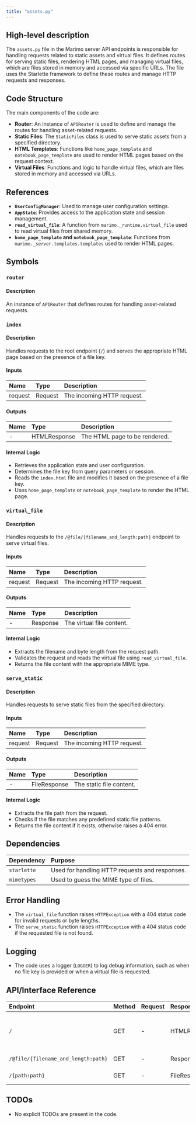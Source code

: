 ```yaml
---
title: "assets.py"
---
```


## High-level description

The `assets.py` file in the Marimo server API endpoints is responsible for handling requests related to static assets and virtual files. It defines routes for serving static files, rendering HTML pages, and managing virtual files, which are files stored in memory and accessed via specific URLs. The file uses the Starlette framework to define these routes and manage HTTP requests and responses.

## Code Structure

The main components of the code are:

- **Router**: An instance of `APIRouter` is used to define and manage the routes for handling asset-related requests.
- **Static Files**: The `StaticFiles` class is used to serve static assets from a specified directory.
- **HTML Templates**: Functions like `home_page_template` and `notebook_page_template` are used to render HTML pages based on the request context.
- **Virtual Files**: Functions and logic to handle virtual files, which are files stored in memory and accessed via URLs.

## References

- **`UserConfigManager`**: Used to manage user configuration settings.
- **`AppState`**: Provides access to the application state and session management.
- **`read_virtual_file`**: A function from `marimo._runtime.virtual_file` used to read virtual files from shared memory.
- **`home_page_template` and `notebook_page_template`**: Functions from `marimo._server.templates.templates` used to render HTML pages.

## Symbols

### `router`
#### Description
An instance of `APIRouter` that defines routes for handling asset-related requests.

### `index`
#### Description
Handles requests to the root endpoint (`/`) and serves the appropriate HTML page based on the presence of a file key.

#### Inputs
| Name   | Type     | Description                  |
|:-------|:---------|:-----------------------------|
| request | Request | The incoming HTTP request.   |

#### Outputs
| Name | Type         | Description                  |
|:-----|:-------------|:-----------------------------|
| -    | HTMLResponse | The HTML page to be rendered.|

#### Internal Logic
- Retrieves the application state and user configuration.
- Determines the file key from query parameters or session.
- Reads the `index.html` file and modifies it based on the presence of a file key.
- Uses `home_page_template` or `notebook_page_template` to render the HTML page.

### `virtual_file`
#### Description
Handles requests to the `/@file/{filename_and_length:path}` endpoint to serve virtual files.

#### Inputs
| Name   | Type     | Description                  |
|:-------|:---------|:-----------------------------|
| request | Request | The incoming HTTP request.   |

#### Outputs
| Name | Type    | Description                  |
|:-----|:--------|:-----------------------------|
| -    | Response | The virtual file content.   |

#### Internal Logic
- Extracts the filename and byte length from the request path.
- Validates the request and reads the virtual file using `read_virtual_file`.
- Returns the file content with the appropriate MIME type.

### `serve_static`
#### Description
Handles requests to serve static files from the specified directory.

#### Inputs
| Name   | Type     | Description                  |
|:-------|:---------|:-----------------------------|
| request | Request | The incoming HTTP request.   |

#### Outputs
| Name | Type        | Description                  |
|:-----|:------------|:-----------------------------|
| -    | FileResponse | The static file content.    |

#### Internal Logic
- Extracts the file path from the request.
- Checks if the file matches any predefined static file patterns.
- Returns the file content if it exists, otherwise raises a 404 error.

## Dependencies

| Dependency | Purpose |
|:-----------|:--------|
| `starlette` | Used for handling HTTP requests and responses. |
| `mimetypes` | Used to guess the MIME type of files. |

## Error Handling

- The `virtual_file` function raises `HTTPException` with a 404 status code for invalid requests or byte lengths.
- The `serve_static` function raises `HTTPException` with a 404 status code if the requested file is not found.

## Logging

- The code uses a logger (`LOGGER`) to log debug information, such as when no file key is provided or when a virtual file is requested.

## API/Interface Reference

| Endpoint                  | Method | Request | Response      | Description                          |
|:--------------------------|:-------|:--------|:--------------|:-------------------------------------|
| `/`                       | GET    | -       | HTMLResponse  | Serves the homepage or notebook page.|
| `/@file/{filename_and_length:path}` | GET    | -       | Response      | Serves a virtual file.               |
| `/{path:path}`            | GET    | -       | FileResponse  | Serves static files.                 |

## TODOs

- No explicit TODOs are present in the code.